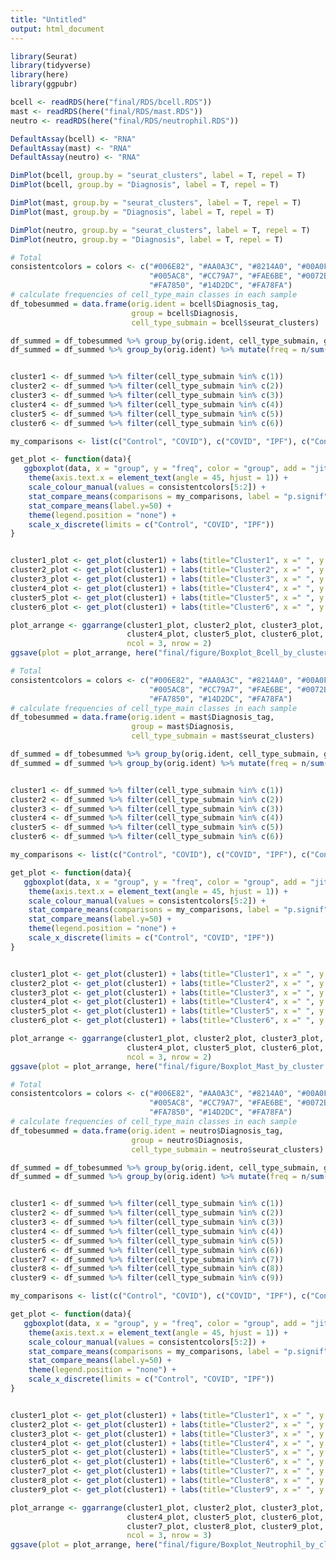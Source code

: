 ```yaml
---
title: "Untitled"
output: html_document
---
```


```r
library(Seurat)
library(tidyverse)
library(here)
library(ggpubr)
```

```r
bcell <- readRDS(here("final/RDS/bcell.RDS"))
mast <- readRDS(here("final/RDS/mast.RDS"))
neutro <- readRDS(here("final/RDS/neutrophil.RDS"))

DefaultAssay(bcell) <- "RNA"
DefaultAssay(mast) <- "RNA"
DefaultAssay(neutro) <- "RNA"
```

```r
DimPlot(bcell, group.by = "seurat_clusters", label = T, repel = T)
DimPlot(bcell, group.by = "Diagnosis", label = T, repel = T)

DimPlot(mast, group.by = "seurat_clusters", label = T, repel = T)
DimPlot(mast, group.by = "Diagnosis", label = T, repel = T)

DimPlot(neutro, group.by = "seurat_clusters", label = T, repel = T)
DimPlot(neutro, group.by = "Diagnosis", label = T, repel = T)
```

```r
# Total 
consistentcolors = colors <- c("#006E82", "#AA0A3C", "#8214A0", "#00A0FA", "#FA5078", 
                               "#005AC8", "#CC79A7", "#FAE6BE", "#0072B2", "#A0FA82", "#F0F032", "#0AB45A", 
                               "#FA7850", "#14D2DC", "#FA78FA")
# calculate frequencies of cell_type_main classes in each sample
df_tobesummed = data.frame(orig.ident = bcell$Diagnosis_tag, 
                           group = bcell$Diagnosis, 
                           cell_type_submain = bcell$seurat_clusters)

df_summed = df_tobesummed %>% group_by(orig.ident, cell_type_submain, group) %>% tally()
df_summed = df_summed %>% group_by(orig.ident) %>% mutate(freq = n/sum(n))


cluster1 <- df_summed %>% filter(cell_type_submain %in% c(1))
cluster2 <- df_summed %>% filter(cell_type_submain %in% c(2))
cluster3 <- df_summed %>% filter(cell_type_submain %in% c(3))
cluster4 <- df_summed %>% filter(cell_type_submain %in% c(4))
cluster5 <- df_summed %>% filter(cell_type_submain %in% c(5))
cluster6 <- df_summed %>% filter(cell_type_submain %in% c(6))

my_comparisons <- list(c("Control", "COVID"), c("COVID", "IPF"), c("Control", "IPF"))

get_plot <- function(data){
   ggboxplot(data, x = "group", y = "freq", color = "group", add = "jitter") + 
    theme(axis.text.x = element_text(angle = 45, hjust = 1)) + 
    scale_colour_manual(values = consistentcolors[5:2]) +
    stat_compare_means(comparisons = my_comparisons, label = "p.signif") + 
    stat_compare_means(label.y=50) +
    theme(legend.position = "none") + 
    scale_x_discrete(limits = c("Control", "COVID", "IPF"))
}


cluster1_plot <- get_plot(cluster1) + labs(title="Cluster1", x =" ", y = " ") 
cluster2_plot <- get_plot(cluster1) + labs(title="Cluster2", x =" ", y = " ") 
cluster3_plot <- get_plot(cluster1) + labs(title="Cluster3", x =" ", y = " ") 
cluster4_plot <- get_plot(cluster1) + labs(title="Cluster4", x =" ", y = " ") 
cluster5_plot <- get_plot(cluster1) + labs(title="Cluster5", x =" ", y = " ") 
cluster6_plot <- get_plot(cluster1) + labs(title="Cluster6", x =" ", y = " ") 

plot_arrange <- ggarrange(cluster1_plot, cluster2_plot, cluster3_plot,
                          cluster4_plot, cluster5_plot, cluster6_plot,
                          ncol = 3, nrow = 2)
ggsave(plot = plot_arrange, here("final/figure/Boxplot_Bcell_by_cluster.pdf"), height = 18, width = 10)

```

```r
# Total 
consistentcolors = colors <- c("#006E82", "#AA0A3C", "#8214A0", "#00A0FA", "#FA5078", 
                               "#005AC8", "#CC79A7", "#FAE6BE", "#0072B2", "#A0FA82", "#F0F032", "#0AB45A", 
                               "#FA7850", "#14D2DC", "#FA78FA")
# calculate frequencies of cell_type_main classes in each sample
df_tobesummed = data.frame(orig.ident = mast$Diagnosis_tag, 
                           group = mast$Diagnosis, 
                           cell_type_submain = mast$seurat_clusters)

df_summed = df_tobesummed %>% group_by(orig.ident, cell_type_submain, group) %>% tally()
df_summed = df_summed %>% group_by(orig.ident) %>% mutate(freq = n/sum(n))


cluster1 <- df_summed %>% filter(cell_type_submain %in% c(1))
cluster2 <- df_summed %>% filter(cell_type_submain %in% c(2))
cluster3 <- df_summed %>% filter(cell_type_submain %in% c(3))
cluster4 <- df_summed %>% filter(cell_type_submain %in% c(4))
cluster5 <- df_summed %>% filter(cell_type_submain %in% c(5))
cluster6 <- df_summed %>% filter(cell_type_submain %in% c(6))

my_comparisons <- list(c("Control", "COVID"), c("COVID", "IPF"), c("Control", "IPF"))

get_plot <- function(data){
   ggboxplot(data, x = "group", y = "freq", color = "group", add = "jitter") + 
    theme(axis.text.x = element_text(angle = 45, hjust = 1)) + 
    scale_colour_manual(values = consistentcolors[5:2]) +
    stat_compare_means(comparisons = my_comparisons, label = "p.signif") + 
    stat_compare_means(label.y=50) +
    theme(legend.position = "none") + 
    scale_x_discrete(limits = c("Control", "COVID", "IPF"))
}


cluster1_plot <- get_plot(cluster1) + labs(title="Cluster1", x =" ", y = " ") 
cluster2_plot <- get_plot(cluster1) + labs(title="Cluster2", x =" ", y = " ") 
cluster3_plot <- get_plot(cluster1) + labs(title="Cluster3", x =" ", y = " ") 
cluster4_plot <- get_plot(cluster1) + labs(title="Cluster4", x =" ", y = " ") 
cluster5_plot <- get_plot(cluster1) + labs(title="Cluster5", x =" ", y = " ") 
cluster6_plot <- get_plot(cluster1) + labs(title="Cluster6", x =" ", y = " ") 

plot_arrange <- ggarrange(cluster1_plot, cluster2_plot, cluster3_plot,
                          cluster4_plot, cluster5_plot, cluster6_plot,
                          ncol = 3, nrow = 2)
ggsave(plot = plot_arrange, here("final/figure/Boxplot_Mast_by_cluster.pdf"), height = 18, width = 10)

```




```r
# Total 
consistentcolors = colors <- c("#006E82", "#AA0A3C", "#8214A0", "#00A0FA", "#FA5078", 
                               "#005AC8", "#CC79A7", "#FAE6BE", "#0072B2", "#A0FA82", "#F0F032", "#0AB45A", 
                               "#FA7850", "#14D2DC", "#FA78FA")
# calculate frequencies of cell_type_main classes in each sample
df_tobesummed = data.frame(orig.ident = neutro$Diagnosis_tag, 
                           group = neutro$Diagnosis, 
                           cell_type_submain = neutro$seurat_clusters)

df_summed = df_tobesummed %>% group_by(orig.ident, cell_type_submain, group) %>% tally()
df_summed = df_summed %>% group_by(orig.ident) %>% mutate(freq = n/sum(n))


cluster1 <- df_summed %>% filter(cell_type_submain %in% c(1))
cluster2 <- df_summed %>% filter(cell_type_submain %in% c(2))
cluster3 <- df_summed %>% filter(cell_type_submain %in% c(3))
cluster4 <- df_summed %>% filter(cell_type_submain %in% c(4))
cluster5 <- df_summed %>% filter(cell_type_submain %in% c(5))
cluster6 <- df_summed %>% filter(cell_type_submain %in% c(6))
cluster7 <- df_summed %>% filter(cell_type_submain %in% c(7))
cluster8 <- df_summed %>% filter(cell_type_submain %in% c(8))
cluster9 <- df_summed %>% filter(cell_type_submain %in% c(9))

my_comparisons <- list(c("Control", "COVID"), c("COVID", "IPF"), c("Control", "IPF"))

get_plot <- function(data){
   ggboxplot(data, x = "group", y = "freq", color = "group", add = "jitter") + 
    theme(axis.text.x = element_text(angle = 45, hjust = 1)) + 
    scale_colour_manual(values = consistentcolors[5:2]) +
    stat_compare_means(comparisons = my_comparisons, label = "p.signif") + 
    stat_compare_means(label.y=50) +
    theme(legend.position = "none") + 
    scale_x_discrete(limits = c("Control", "COVID", "IPF"))
}


cluster1_plot <- get_plot(cluster1) + labs(title="Cluster1", x =" ", y = " ") 
cluster2_plot <- get_plot(cluster1) + labs(title="Cluster2", x =" ", y = " ") 
cluster3_plot <- get_plot(cluster1) + labs(title="Cluster3", x =" ", y = " ") 
cluster4_plot <- get_plot(cluster1) + labs(title="Cluster4", x =" ", y = " ") 
cluster5_plot <- get_plot(cluster1) + labs(title="Cluster5", x =" ", y = " ") 
cluster6_plot <- get_plot(cluster1) + labs(title="Cluster6", x =" ", y = " ") 
cluster7_plot <- get_plot(cluster1) + labs(title="Cluster7", x =" ", y = " ") 
cluster8_plot <- get_plot(cluster1) + labs(title="Cluster8", x =" ", y = " ") 
cluster9_plot <- get_plot(cluster1) + labs(title="Cluster9", x =" ", y = " ") 

plot_arrange <- ggarrange(cluster1_plot, cluster2_plot, cluster3_plot,
                          cluster4_plot, cluster5_plot, cluster6_plot,
                          cluster7_plot, cluster8_plot, cluster9_plot,
                          ncol = 3, nrow = 3)
ggsave(plot = plot_arrange, here("final/figure/Boxplot_Neutrophil_by_cluster.pdf"), height = 18, width = 10)

```

